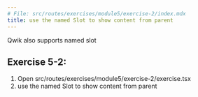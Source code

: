 ```yaml
---
# File: src/routes/exercises/module5/exercise-2/index.mdx
title: use the named Slot to show content from parent
---
```



Qwik also supports named slot

## Exercise 5-2:

1. Open src/routes/exercises/module5/exercise-2/exercise.tsx
2. use the named Slot to show content from parent

<Exercise />
